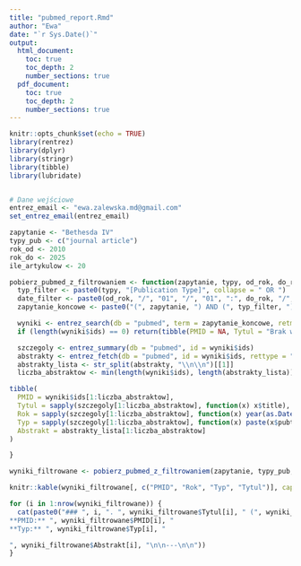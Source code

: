 ```yaml
---
title: "pubmed_report.Rmd"
author: "Ewa"
date: "`r Sys.Date()`"
output:
  html_document:
    toc: true
    toc_depth: 2
    number_sections: true
  pdf_document:
    toc: true
    toc_depth: 2
    number_sections: true
---
```


```r
knitr::opts_chunk$set(echo = TRUE)
library(rentrez)
library(dplyr)
library(stringr)
library(tibble)
library(lubridate)


# Dane wejściowe
entrez_email <- "ewa.zalewska.md@gmail.com"
set_entrez_email(entrez_email)

zapytanie <- "Bethesda IV"
typy_pub <- c("journal article")
rok_od <- 2010
rok_do <- 2025
ile_artykulow <- 20

pobierz_pubmed_z_filtrowaniem <- function(zapytanie, typy, od_rok, do_rok, liczba) {
  typ_filter <- paste0(typy, "[Publication Type]", collapse = " OR ")
  date_filter <- paste0(od_rok, "/", "01", "/", "01", ":", do_rok, "/", "12", "/", "31", "[PDAT]")
  zapytanie_koncowe <- paste0("(", zapytanie, ") AND (", typ_filter, ") AND (", date_filter, ")")

  wyniki <- entrez_search(db = "pubmed", term = zapytanie_koncowe, retmax = liczba)
  if (length(wyniki$ids) == 0) return(tibble(PMID = NA, Tytul = "Brak wyników", Abstrakt = NA, Rok = NA, Typ = NA))

  szczegoly <- entrez_summary(db = "pubmed", id = wyniki$ids)
  abstrakty <- entrez_fetch(db = "pubmed", id = wyniki$ids, rettype = "abstract", retmode = "text")
  abstrakty_lista <- str_split(abstrakty, "\\n\\n")[[1]]
  liczba_abstraktow <- min(length(wyniki$ids), length(abstrakty_lista))

tibble(
  PMID = wyniki$ids[1:liczba_abstraktow],
  Tytul = sapply(szczegoly[1:liczba_abstraktow], function(x) x$title),
  Rok = sapply(szczegoly[1:liczba_abstraktow], function(x) year(as.Date(x$pubdate))),
  Typ = sapply(szczegoly[1:liczba_abstraktow], function(x) paste(x$pubtype, collapse = ", ")),
  Abstrakt = abstrakty_lista[1:liczba_abstraktow]
)

}

wyniki_filtrowane <- pobierz_pubmed_z_filtrowaniem(zapytanie, typy_pub, rok_od, rok_do, ile_artykulow)
```

```r
knitr::kable(wyniki_filtrowane[, c("PMID", "Rok", "Typ", "Tytul")], caption = "Lista artykułów")
```

```r
for (i in 1:nrow(wyniki_filtrowane)) {
  cat(paste0("### ", i, ". ", wyniki_filtrowane$Tytul[i], " (", wyniki_filtrowane$Rok[i], ")  
**PMID:** ", wyniki_filtrowane$PMID[i], "  
**Typ:** ", wyniki_filtrowane$Typ[i], "  

", wyniki_filtrowane$Abstrakt[i], "\n\n---\n\n"))
}
```
